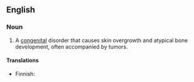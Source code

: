 {{wikipedia}}
==English==

===Noun===
{{en-noun|head=[[Proteus]] [[syndrome]]|Proteus syndromes}}

#  {{context|disease|lang=en}} A [[congenital]] disorder that causes skin overgrowth and atypical bone development, often accompanied by tumors.

====Translations====
{{trans-top|congenital disorder}}
* Finnish: {{t|fi|Proteus-syndrooma}}
{{trans-mid}}
{{trans-bottom}}